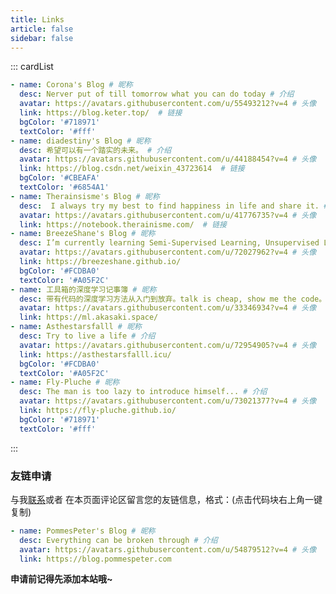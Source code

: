 ```yaml
---
title: Links
article: false
sidebar: false
---
```


<!--
普通卡片列表容器，可用于友情链接、项目推荐、古诗词展示等。
cardList 后面可跟随一个数字表示每行最多显示多少个，选值范围1~4，默认3。在小屏时会根据屏幕宽度减少每行显示数量。
-->

::: cardList
```yaml
- name: Corona's Blog # 昵称
  desc: Nerver put of till tomorrow what you can do today # 介绍
  avatar: https://avatars.githubusercontent.com/u/55493212?v=4 # 头像
  link: https://blog.keter.top/  # 链接
  bgColor: '#718971'
  textColor: '#fff'
- name: diadestiny's Blog # 昵称
  desc: 希望可以有一个踏实的未来。 # 介绍
  avatar: https://avatars.githubusercontent.com/u/44188454?v=4 # 头像
  link: https://blog.csdn.net/weixin_43723614  # 链接
  bgColor: '#CBEAFA'
  textColor: '#6854A1'
- name: Therainsisme's Blog # 昵称
  desc:  I always try my best to find happiness in life and share it. # 介绍
  avatar: https://avatars.githubusercontent.com/u/41776735?v=4 # 头像
  link: https://notebook.therainisme.com/  # 链接
- name: BreezeShane's Blog # 昵称
  desc: I’m currently learning Semi-Supervised Learning, Unsupervised Learning and Reinforcement Learning!!! # 介绍
  avatar: https://avatars.githubusercontent.com/u/72027962?v=4 # 头像
  link: https://breezeshane.github.io/
  bgColor: '#FCDBA0'
  textColor: '#A05F2C'
- name: 工具箱的深度学习记事簿 # 昵称
  desc: 带有代码的深度学习方法从入门到放弃。talk is cheap, show me the code。如果有用请施舍一个star。 # 介绍
  avatar: https://avatars.githubusercontent.com/u/33346934?v=4 # 头像
  link: https://ml.akasaki.space/
- name: Asthestarsfalll # 昵称
  desc: Try to live a life # 介绍
  avatar: https://avatars.githubusercontent.com/u/72954905?v=4 # 头像
  link: https://asthestarsfalll.icu/
  bgColor: '#FCDBA0'
  textColor: '#A05F2C'
- name: Fly-Pluche # 昵称
  desc: The man is too lazy to introduce himself... # 介绍
  avatar: https://avatars.githubusercontent.com/u/73021377?v=4 # 头像
  link: https://fly-pluche.github.io/
  bgColor: '#718971'
  textColor: '#fff'
```
:::

### 友链申请

与我[联系](/about/#联系)或者 在本页面评论区留言您的友链信息，格式：(点击代码块右上角一键复制)

```yaml
- name: PommesPeter's Blog # 昵称
  desc: Everything can be broken through # 介绍
  avatar: https://avatars.githubusercontent.com/u/54879512?v=4 # 头像
  link: https://blog.pommespeter.com
```

**申请前记得先添加本站哦~**